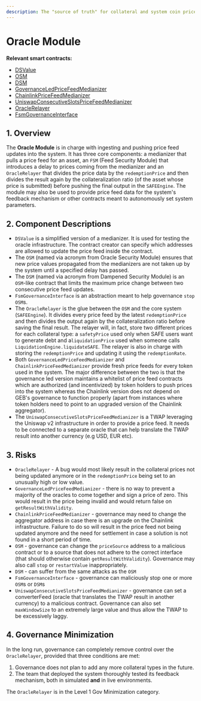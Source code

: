 ```yaml
---
description: The "source of truth" for collateral and system coin prices
---
```


# Oracle Module

**Relevant smart contracts:**

* [DSValue](https://github.com/reflexer-labs/ds-value/blob/master/src/value.sol)
* [OSM](https://github.com/reflexer-labs/geb-fsm/blob/master/src/OSM.sol)
* [DSM](https://github.com/reflexer-labs/geb-fsm/blob/master/src/DSM.sol)
* [GovernanceLedPriceFeedMedianizer](https://github.com/reflexer-labs/geb-governance-led-median/blob/master/src/GovernanceLedPriceFeedMedianizer.sol)
* [ChainlinkPriceFeedMedianizer](https://github.com/reflexer-labs/geb-chainlink-median/blob/master/src/ChainlinkPriceFeedMedianizer.sol)
* [UniswapConsecutiveSlotsPriceFeedMedianizer](https://github.com/reflexer-labs/geb-uniswap-median/blob/master/src/UniswapConsecutiveSlotsPriceFeedMedianizer.sol)
* [OracleRelayer](https://github.com/reflexer-labs/geb/blob/master/src/single/OracleRelayer.sol)
* [FsmGovernanceInterface](https://github.com/reflexer-labs/geb-fsm-governance-interface/blob/master/src/FsmGovernanceInterface.sol)

## 1. Overview <a id="1-introduction-summary"></a>

The **Oracle Module** is in charge with ingesting and pushing price feed updates into the system. It has three core components: a medianizer that pulls a price feed for an asset, an `FSM` \(Feed Security Module\) that introduces a delay to prices coming from the medianizer and an `OracleRelayer` that divides the price data by the `redemptionPrice` and then divides the result again by the collateralization ratio \(of the asset whose price is submitted\) before pushing the final output in the `SAFEEngine`. The module may also be used to provide price feed data for the system's feedback mechanism or other contracts meant to autonomously set system parameters.

## 2. Component Descriptions

* `DSValue` is a simplified version of a medianizer. It is used for testing the oracle infrastructure. The contract creator can specify which addresses are allowed to update the price feed inside the contract.
* The `OSM` \(named via acronym from Oracle Security Module\) ensures that new price values propagated from the medianizers are not taken up by the system until a specified delay has passed.
* The `DSM` \(named via acronym from Dampened Security Module\) is an `OSM`-like contract that limits the maximum price change between two consecutive price feed updates.
* `FsmGovernanceInterface` is an abstraction meant to help governance `stop` `OSM`s.
* The `OracleRelayer` is the glue between the `OSM` and the core system \(`SAFEEngine`\). It divides every price feed by the latest `redemptionPrice` and then divides the output again by the collateralization ratio before saving the final result. The relayer will, in fact, store two different prices for each collateral type: a `safetyPrice` used only when SAFE users want to generate debt and a`liquidationPrice` used when someone calls `LiquidationEngine.liquidateSAFE`. The relayer is also in charge with storing the `redemptionPrice` and updating it using the `redemptionRate`.
* Both `GovernanceLedPriceFeedMedianizer` and `ChainlinkPriceFeedMedianizer` provide fresh price feeds for every token used in the system. The major difference between the two is that the governance led version maintains a whitelist of price feed contracts which are authorized \(and incentivized\) by token holders to push prices into the system whereas the Chainlink version does not depend on GEB's governance to function properly \(apart from instances where token holders need to point to an upgraded version of the Chainlink aggregator\).
* The `UniswapConsecutiveSlotsPriceFeedMedianizer` is a TWAP leveraging the Uniswap v2 infrastructure in order to provide a price feed. It needs to be connected to a separate oracle that can help translate the TWAP result into another currency \(e.g USD, EUR etc\).

## 3. Risks <a id="5-failure-modes-bounds-on-operating-conditions-and-external-risk-factors"></a>

* `OracleRelayer` - A bug would most likely result in the collateral prices not being updated anymore or in the `redemptionPrice` being set to an unusually high or low value.
* `GovernanceLedPriceFeedMedianizer` - there is no way to prevent a majority of the oracles to come together and sign a price of zero. This would result in the price being invalid and would return false on `getResultWithValidity`.
* `ChainlinkPriceFeedMedianizer` - governance may need to change the aggregator address in case there is an upgrade on the Chainlink infrastructure. Failure to do so will result in the price feed not being updated anymore and the need for settlement in case a solution is not found in a short period of time.
* `OSM` - governance can change the `priceSource` address to a malicious contract or to a source that does not adhere to the correct interface \(that should otherwise contain `getResultWithValidity`\). Governance may also call `stop` or `restartValue` inappropriately.
* `DSM` - can suffer from the same attacks as the `OSM`
* `FsmGovernanceInterface` - governance can maliciously stop one or more `OSM`s or `DSM`s
* `UniswapConsecutiveSlotsPriceFeedMedianizer` - governance can set a converterFeed \(oracle that translates the TWAP result in another currency\) to a malicious contract. Governance can also set `maxWindowSize` to an extremely large value and thus allow the TWAP to be excessively laggy.

## 4. Governance Minimization

In the long run, governance can completely remove control over the `OracleRelayer`, provided that three conditions are met:

1. Governance does not plan to add any more collateral types in the future.
2. The team that deployed the system thoroughly tested its feedback mechanism, both in simulated **and** in live environments.

The `OracleRelayer` is in the Level 1 Gov Minimization category.

